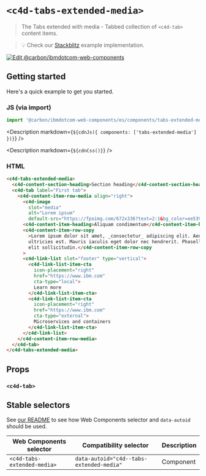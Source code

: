 
# `<c4d-tabs-extended-media>`

> The Tabs extended with media - Tabbed collection of `<c4d-tab>` content items.

> 💡 Check our
> [Stackblitz](https://stackblitz.com/github/carbon-design-system/carbon-for-ibm-dotcom/tree/main/packages/web-components/examples/stackblitz/components/tabs-extended-media)
> example implementation.

[![Edit @carbon/ibmdotcom-web-components](https://developer.stackblitz.com/img/open_in_stackblitz.svg)](https://stackblitz.com/github/carbon-design-system/carbon-for-ibm-dotcom/tree/main/packages/web-components/examples/stackblitz/components/tabs-extended-media)

## Getting started

Here's a quick example to get you started.

### JS (via import)

```javascript
import '@carbon/ibmdotcom-web-components/es/components/tabs-extended-media/index.js';
```

<Description markdown={`${cdnJs({ components: ['tabs-extended-media'] })}`} />

<Description markdown={`${cdnCss()}`} />

### HTML

```html
<c4d-tabs-extended-media>
  <c4d-content-section-heading>Section heading</c4d-content-section-heading>
  <c4d-tab label="First tab">
    <c4d-content-item-row-media align="right">
      <c4d-image
        slot="media"
        alt="Lorem ipsum"
        default-src="https://fpoimg.com/672x336?text=2:1&bg_color=ee5396&text_color=161616"></c4d-image>
      <c4d-content-item-heading>Aliquam condimentum</c4d-content-item-heading>
      <c4d-content-item-row-copy
        >Lorem ipsum dolor sit amet, _consectetur_ adipiscing elit. Aenean et
        ultricies est. Mauris iaculis eget dolor nec hendrerit. Phasellus at
        elit sollicitudin.</c4d-content-item-row-copy
      >
      <c4d-link-list slot="footer" type="vertical">
        <c4d-link-list-item-cta
          icon-placement="right"
          href="https://www.ibm.com"
          cta-type="local">
          Learn more
        </c4d-link-list-item-cta>
        <c4d-link-list-item-cta
          icon-placement="right"
          href="https://www.ibm.com"
          cta-type="external">
          Microservices and containers
        </c4d-link-list-item-cta>
      </c4d-link-list>
    </c4d-content-item-row-media>
  </c4d-tab>
</c4d-tabs-extended-media>
```

## Props

### `<c4d-tab>`

<Props of="c4d-tab" />
<Description markdown={markdownContents} />

## Stable selectors

See
[our README](https://github.com/carbon-design-system/carbon-for-ibm-dotcom/tree/main/packages/web-components#stable-selectors-for-analytics-and-integratione2e-testing-in-web-components)
to see how Web Components selector and `data-autoid` should be used.

| Web Components selector     | Compatibility selector                   | Description |
| --------------------------- | ---------------------------------------- | ----------- |
| `<c4d-tabs-extended-media>` | `data-autoid="c4d--tabs-extended-media"` | Component   |

<Description markdown={contributing} />
